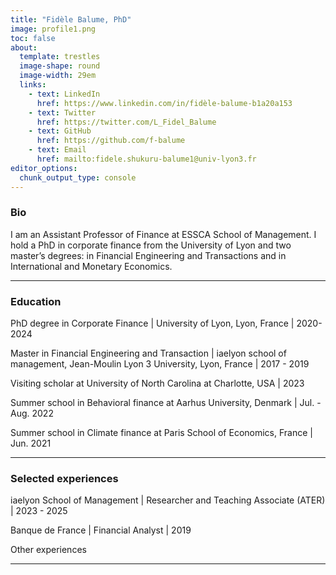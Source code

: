 ```yaml
---
title: "Fidèle Balume, PhD"
image: profile1.png
toc: false
about: 
  template: trestles
  image-shape: round
  image-width: 29em
  links:
    - text: LinkedIn
      href: https://www.linkedin.com/in/fidèle-balume-b1a20a153
    - text: Twitter
      href: https://twitter.com/L_Fidel_Balume
    - text: GitHub
      href: https://github.com/f-balume
    - text: Email
      href: mailto:fidele.shukuru-balume1@univ-lyon3.fr
editor_options: 
  chunk_output_type: console
---
```


### Bio

I am an Assistant Professor of Finance at ESSCA School of Management. I hold a PhD in corporate finance from the University of Lyon and two master’s degrees: in Financial Engineering and Transactions and in International and Monetary Economics.

------------------------------------------------------------------------

### Education

PhD degree in Corporate Finance \| University of Lyon, Lyon, France \| 2020-2024

Master in Financial Engineering and Transaction \| iaelyon school of management, Jean-Moulin Lyon 3 University, Lyon, France \| 2017 - 2019

Visiting scholar at University of North Carolina at Charlotte, USA \| 2023

Summer school in Behavioral finance at Aarhus University, Denmark \| Jul. - Aug. 2022

Summer school in Climate finance at Paris School of Economics, France \| Jun. 2021

------------------------------------------------------------------------

### Selected experiences

iaelyon School of Management \| Researcher and Teaching Associate (ATER) \| 2023 - 2025

Banque de France \| Financial Analyst \| 2019

Other experiences

------------------------------------------------------------------------
